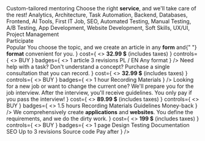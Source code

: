 <CodeEditorTile>
  <Jumbo>
    <XXL>Custom-tailored mentoring</XXL>
    <M>
      Choose the right <B>service</B>, and we'll take care of the rest!
    </M>
    <M>
      Analytics, Architecture, Task Automation, Backend, Databases, Frontend, AI
      Tools, First IT Job, SEO, Automated Testing, Manual Testing, A/B Testing,
      App Development, Website Development, Soft Skills, UX/UI, Project
      Management
    </M>
    <footer>
      <MentoringButton>Participate</MentoringButton>
    </footer>
  </Jumbo>
</CodeEditorTile>
<Container>
  <XL>Popular</XL>
  <Grid>
    <Tile
      title="Article creation"
      description={
        <>
          You choose the topic, and we create an article in any <B>form</B> and{" "}
          <B>format</B> convenient for you.
        </>
      }
      cost={
        <>
          <b>32.99 $</b> (includes taxes)
        </>
      }
      controls={
        <>
          <BuyControl>BUY</BuyControl>
        </>
      }
      badges={
        <>
          <Badge>1 article</Badge>
          <Badge>3 revisions</Badge>
          <Badge>PL / EN</Badge>
          <Badge>Any format</Badge>
        </>
      }
    />
    <Tile
      title="Single consultation"
      description={
        <>
          Need help with a task? Don't understand a concept? Purchase a single
          consultation that you can record.
        </>
      }
      cost={
        <>
          <b>32.99 $</b> (includes taxes)
        </>
      }
      controls={
        <>
          <BuyControl>BUY</BuyControl>
        </>
      }
      badges={
        <>
          <Badge>1 hour</Badge>
          <Badge>Recording</Badge>
          <Badge>Materials</Badge>
        </>
      }
    />
    <Tile
      title="Technical interview"
      description={
        <>
          Looking for a new job or want to change the current one? We'll prepare
          you for the job interview. After the interview, you'll receive
          guidelines. You only pay if you pass the interview!
        </>
      }
      cost={
        <>
          <b>89.99 $</b> (includes taxes)
        </>
      }
      controls={
        <>
          <BuyControl>BUY</BuyControl>
        </>
      }
      badges={
        <>
          <Badge>1.5 hours</Badge>
          <Badge>Recording</Badge>
          <Badge>Materials</Badge>
          <Badge>Guidelines</Badge>
          <Badge>Money-back</Badge>
        </>
      }
    />
    <Tile
      title="Apps and websites"
      description={
        <>
          We comprehensively create <B>applications</B> and <B>websites</B>. You
          define the requirements, and we do the dirty work.
        </>
      }
      cost={
        <>
          <b>199 $</b> (includes taxes)
        </>
      }
      controls={
        <>
          <BuyControl>BUY</BuyControl>
        </>
      }
      badges={
        <>
          <Badge>1 page</Badge>
          <Badge>Design</Badge>
          <Badge>Testing</Badge>
          <Badge>Documentation</Badge>
          <Badge>SEO</Badge>
          <Badge>Up to 3 revisions</Badge>
          <Badge>Source code</Badge>
          <Badge>Pay after</Badge>
        </>
      }
    />
  </Grid>
</Container>
